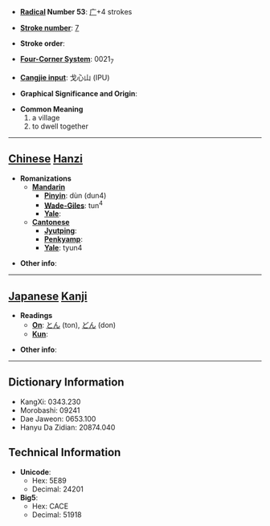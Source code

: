* '''[[Wiktionary:Chinese radical index| Radical]] Number 53''': [[Wiktionary:Chinese radical index 广|广]]+4 strokes

* '''[[Wiktionary:Chinese total strokes index|Stroke number]]''': [[Wiktionary:Chinese total strokes index 7|7]]

* '''Stroke order''': 

* '''[[Wiktionary:Chinese four corner index|Four-Corner System]]''': 0021<sub>7</sub>

* '''[[Wiktionary:Chinese Cangjie index|Cangjie input]]''': 戈心山 (IPU)

* '''Graphical Significance and Origin''': 

* '''Common Meaning'''
*#a village
*# to dwell together


----

== [[Chinese]] [[Hanzi]] ==

* '''Romanizations'''
** '''[[Mandarin]]'''
*** '''[[Pinyin]]''': dùn (dun4)
*** '''[[Wade-Giles]]''': tun<sup>4</sup>
*** '''[[Yale]]''': 
** '''[[Cantonese]]'''
*** '''[[Jyutping]]''':
*** '''[[Penkyamp]]''': 
*** '''[[Yale]]''': tyun4

* '''Other info''': 

----

== [[Japanese]] [[Kanji]] ==

* '''Readings'''
** '''[[On]]''': [[とん]] (ton), [[どん]] (don)
** '''[[Kun]]''': 

* '''Other info''':  

----

== Dictionary Information ==

* KangXi: 0343.230
* Morobashi: 09241
* Dae Jaweon: 0653.100
* Hanyu Da Zidian: 20874.040

== Technical Information ==

* '''Unicode''':
** Hex: 5E89
** Decimal: 24201
* '''Big5''':
** Hex: CACE
** Decimal: 51918